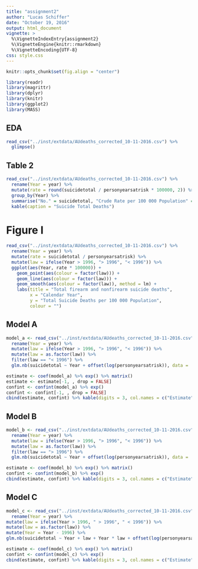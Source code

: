 ```yaml
---
title: "assignment2"
author: "Lucas Schiffer"
date: "October 19, 2016"
output: html_document
vignette: >
  %\VignetteIndexEntry{assignment2}
  %\VignetteEngine{knitr::rmarkdown}
  %\VignetteEncoding{UTF-8}
css: style.css
---
```


```r
knitr::opts_chunk$set(fig.align = "center")
```

```r
library(readr)
library(magrittr)
library(dplyr)
library(knitr)
library(ggplot2)
library(MASS)
```

## EDA
```r
read_csv("../inst/extdata/AUdeaths_corrected_10-11-2016.csv") %>%
  glimpse()
```

## Table 2
```r
read_csv("../inst/extdata/AUdeaths_corrected_10-11-2016.csv") %>%
  rename(Year = year) %>% 
  mutate(rate = round(suicidetotal / personyearsatrisk * 100000, 2)) %>%
  group_by(Year) %>%
  summarise("No." = suicidetotal, "Crude Rate per 100 000 Population" =  rate) %>%
  kable(caption = "Suicide Total Deaths")
```

# Figure I
```r
read_csv("../inst/extdata/AUdeaths_corrected_10-11-2016.csv") %>%
  rename(Year = year) %>%
  mutate(rate = suicidetotal / personyearsatrisk) %>%
  mutate(law = ifelse(Year > 1996, "> 1996", "< 1996")) %>% 
  ggplot(aes(Year, rate * 100000)) +
    geom_point(aes(colour = factor(law))) +
    geom_line(aes(colour = factor(law))) +
    geom_smooth(aes(colour = factor(law)), method = lm) +
    labs(title = "Total firearm and nonfirearm suicide deaths",
         x = "Calendar Year",
         y = "Total Suicide Deaths per 100 000 Population",
         colour = "")
```


## Model A
```r
model_a <- read_csv("../inst/extdata/AUdeaths_corrected_10-11-2016.csv") %>%
  rename(Year = year) %>% 
  mutate(law = ifelse(Year > 1996, "> 1996", "< 1996")) %>%
  mutate(law = as.factor(law)) %>%
  filter(law == "< 1996") %>%
  glm.nb(suicidetotal ~ Year + offset(log(personyearsatrisk)), data = .)

estimate <- coef(model_a) %>% exp() %>% matrix()
estimate <- estimate[-1, , drop = FALSE]
confint <- confint(model_a) %>% exp()
confint <- confint[-1, , drop = FALSE]
cbind(estimate, confint) %>% kable(digits = 3, col.names = c("Estimate", "95% CI Lower Limit", "95% CI Upper Limit"), format.args = list(nsmall = 3, scientific = FALSE), align = "l")
```

## Model B
```r
model_b <- read_csv("../inst/extdata/AUdeaths_corrected_10-11-2016.csv") %>%
  rename(Year = year) %>%
  mutate(law = ifelse(Year > 1996, "> 1996", "< 1996")) %>%
  mutate(law = as.factor(law)) %>%
  filter(law == "> 1996") %>%
  glm.nb(suicidetotal ~ Year + offset(log(personyearsatrisk)), data = .)

estimate <- coef(model_b) %>% exp() %>% matrix()
confint <- confint(model_b) %>% exp()
cbind(estimate, confint) %>% kable(digits = 3, col.names = c("Estimate", "95% CI Lower Limit", "95% CI Upper Limit"), format.args = list(nsmall = 3, scientific = FALSE))
```

## Model C
```r
model_c <- read_csv("../inst/extdata/AUdeaths_corrected_10-11-2016.csv") %>%
  rename(Year = year) %>%
mutate(law = ifelse(Year > 1996, " > 1996", " < 1996")) %>%
mutate(law = as.factor(law)) %>%
mutate(Year = Year - 1996) %>%
glm.nb(suicidetotal ~ Year + law + Year * law + offset(log(personyearsatrisk)), data = .)

estimate <- coef(model_c) %>% exp() %>% matrix()
confint <- confint(model_c) %>% exp()
cbind(estimate, confint) %>% kable(digits = 3, col.names = c("Estimate", "95% CI Lower Limit", "95% CI Upper Limit"), format.args = list(nsmall = 3, scientific = FALSE))
```
